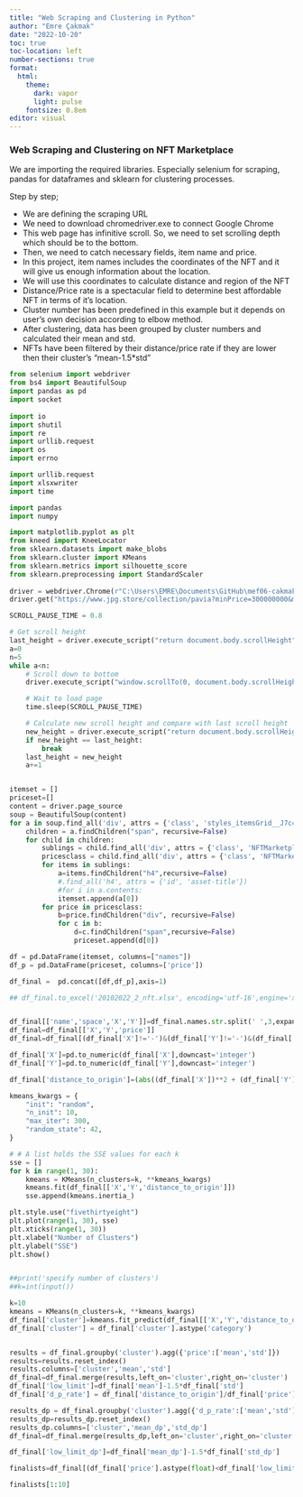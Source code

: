 ```yaml
---
title: "Web Scraping and Clustering in Python"
author: "Emre Çakmak"
date: "2022-10-20"
toc: true
toc-location: left
number-sections: true
format: 
  html:
    theme: 
      dark: vapor
      light: pulse
    fontsize: 0.8em
editor: visual
---
```


### Web Scraping and Clustering on NFT Marketplace

We are importing the required libraries. Especially selenium for scraping, pandas for dataframes and sklearn for clustering processes.

Step by step;

 -  We are defining the scraping URL
 -  We need to download chromedriver.exe to connect Google Chrome
 -  This web page has infinitive scroll. So, we need to set scrolling depth which should be to the bottom. 
 -  Then, we need to catch necessary fields, item name and price.
 -  In this project, item names includes the coordinates of the NFT and it will give us enough information about the location.
 -  We will use this coordinates to calculate distance and region of the NFT
 -  Distance/Price rate is a spectacular field to determine best affordable NFT in terms of it's location.
 -  Cluster number has been predefined in this example but it depends on user's own decision according to elbow method.
 -  After clustering, data has been grouped by cluster numbers and calculated their mean and std.
 -  NFTs have been filtered by their distance/price rate if they are lower then their cluster's "mean-1.5*std"


```python
from selenium import webdriver
from bs4 import BeautifulSoup
import pandas as pd
import socket
 
import io
import shutil
import re
import urllib.request
import os
import errno

import urllib.request
import xlsxwriter
import time

import pandas
import numpy

import matplotlib.pyplot as plt
from kneed import KneeLocator
from sklearn.datasets import make_blobs
from sklearn.cluster import KMeans
from sklearn.metrics import silhouette_score
from sklearn.preprocessing import StandardScaler
 
driver = webdriver.Chrome(r"C:\Users\EMRE\Documents\GitHub\mef06-cakmakem\ScrapingFiles\chromedriver.exe")
driver.get("https://www.jpg.store/collection/pavia?minPrice=300000000&maxPrice=1000000000")

SCROLL_PAUSE_TIME = 0.8

# Get scroll height
last_height = driver.execute_script("return document.body.scrollHeight")
a=0
n=5
while a<n:
    # Scroll down to bottom
    driver.execute_script("window.scrollTo(0, document.body.scrollHeight);")

    # Wait to load page
    time.sleep(SCROLL_PAUSE_TIME)

    # Calculate new scroll height and compare with last scroll height
    new_height = driver.execute_script("return document.body.scrollHeight")
    if new_height == last_height:
        break
    last_height = new_height
    a+=1


itemset = []
priceset=[]
content = driver.page_source
soup = BeautifulSoup(content)
for a in soup.find_all('div', attrs = {'class', 'styles_itemsGrid__J7c4P grid'}):
    children = a.findChildren("span", recursive=False)
    for child in children:
        sublings = child.find_all('div', attrs = {'class', 'NFTMarketplaceCard_nftMarketplaceCardContent__I5fdd'})
        pricesclass = child.find_all('div', attrs = {'class', 'NFTMarketplaceCard_nftMarketplaceCardPriceContainer__a3CBp'})
        for items in sublings:
            a=items.findChildren("h4",recursive=False)
            #.find_all('h4', attrs = {'id', 'asset-title'})
            #for i in a.contents:
            itemset.append(a[0])
        for price in pricesclass:
            b=price.findChildren("div", recursive=False)
            for c in b:
                d=c.findChildren("span",recursive=False)
                priceset.append(d[0])

df = pd.DataFrame(itemset, columns=["names"])
df_p = pd.DataFrame(priceset, columns=['price'])

df_final =  pd.concat([df,df_p],axis=1)

## df_final.to_excel('20102022_2_nft.xlsx', encoding='utf-16',engine='xlsxwriter')


df_final[['name','space','X','Y']]=df_final.names.str.split(' ',3,expand=True)
df_final=df_final[['X','Y','price']]
df_final=df_final[(df_final['X']!='-')&(df_final['Y']!='-')&(df_final['X']!='')&(df_final['Y']!='')&(df_final['X']!=' ')&(df_final['Y']!=' ')]

df_final['X']=pd.to_numeric(df_final['X'],downcast='integer')
df_final['Y']=pd.to_numeric(df_final['Y'],downcast='integer')

df_final['distance_to_origin']=(abs((df_final['X'])**2 + (df_final['Y']**2)))**0.5

kmeans_kwargs = {
    "init": "random",
    "n_init": 10,
    "max_iter": 300,
    "random_state": 42,
}

# # A list holds the SSE values for each k
sse = []
for k in range(1, 30):
    kmeans = KMeans(n_clusters=k, **kmeans_kwargs)
    kmeans.fit(df_final[['X','Y','distance_to_origin']])
    sse.append(kmeans.inertia_)

plt.style.use("fivethirtyeight")
plt.plot(range(1, 30), sse)
plt.xticks(range(1, 30))
plt.xlabel("Number of Clusters")
plt.ylabel("SSE")
plt.show()


##print('specify number of clusters')
##k=int(input())

k=10
kmeans = KMeans(n_clusters=k, **kmeans_kwargs)
df_final['cluster']=kmeans.fit_predict(df_final[['X','Y','distance_to_origin']])
df_final['cluster'] = df_final['cluster'].astype('category')


results = df_final.groupby('cluster').agg({'price':['mean','std']})
results=results.reset_index()
results.columns=['cluster','mean','std']
df_final=df_final.merge(results,left_on='cluster',right_on='cluster')
df_final['low_limit']=df_final['mean']-1.5*df_final['std']
df_final['d_p_rate'] = df_final['distance_to_origin']/df_final['price'].astype(float)

results_dp = df_final.groupby('cluster').agg({'d_p_rate':['mean','std']})
results_dp=results_dp.reset_index()
results_dp.columns=['cluster','mean_dp','std_dp']
df_final=df_final.merge(results_dp,left_on='cluster',right_on='cluster')

df_final['low_limit_dp']=df_final['mean_dp']-1.5*df_final['std_dp']

finalists=df_final[(df_final['price'].astype(float)<df_final['low_limit'])&(df_final['d_p_rate']<df_final['mean_dp'])]

finalists[1:10]

```